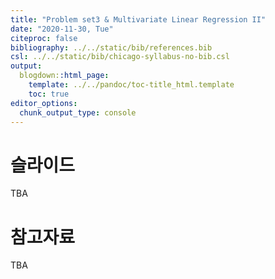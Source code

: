 ---
title: "Problem set3 & Multivariate Linear Regression II"
date: "2020-11-30, Tue"
citeproc: false
bibliography: ../../static/bib/references.bib
csl: ../../static/bib/chicago-syllabus-no-bib.csl
output:
  blogdown::html_page:
    template: ../../pandoc/toc-title_html.template
    toc: true
editor_options: 
  chunk_output_type: console
---


# 슬라이드

TBA

# 참고자료

TBA


